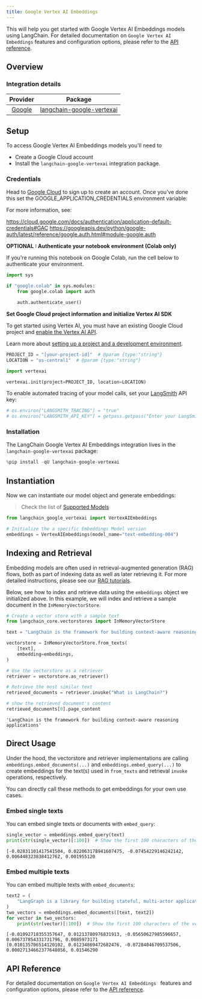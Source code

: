 ```yaml
---
title: Google Vertex AI Embeddings
---
```


This will help you get started with Google Vertex AI Embeddings models using LangChain. For detailed documentation on `Google Vertex AI Embeddings` features and configuration options, please refer to the [API reference](https://python.langchain.com/api_reference/google_vertexai/embeddings/langchain_google_vertexai.embeddings.VertexAIEmbeddings.html).

## Overview
### Integration details

| Provider | Package |
|:--------:|:-------:|
| [Google](https://python.langchain.com/docs/integrations/providers/google/) | [langchain-google-vertexai](https://python.langchain.com/api_reference/google_vertexai/embeddings/langchain_google_vertexai.embeddings.VertexAIEmbeddings.html) |

## Setup

To access Google Vertex AI Embeddings models you'll need to
- Create a Google Cloud account
- Install the `langchain-google-vertexai` integration package.




### Credentials


Head to [Google Cloud](https://cloud.google.com/free/) to sign up to create an account. Once you've done this set the GOOGLE_APPLICATION_CREDENTIALS environment variable:

For more information, see:

https://cloud.google.com/docs/authentication/application-default-credentials#GAC
https://googleapis.dev/python/google-auth/latest/reference/google.auth.html#module-google.auth

**OPTIONAL : Authenticate your notebook environment (Colab only)**

If you're running this notebook on Google Colab, run the cell below to authenticate your environment.


```python
import sys

if "google.colab" in sys.modules:
    from google.colab import auth

    auth.authenticate_user()
```

**Set Google Cloud project information and initialize Vertex AI SDK**

To get started using Vertex AI, you must have an existing Google Cloud project and [enable the Vertex AI API](https://console.cloud.google.com/flows/enableapi?apiid=aiplatform.googleapis.com).

Learn more about [setting up a project and a development environment](https://cloud.google.com/vertex-ai/docs/start/cloud-environment).


```python
PROJECT_ID = "[your-project-id]"  # @param {type:"string"}
LOCATION = "us-central1"  # @param {type:"string"}

import vertexai

vertexai.init(project=PROJECT_ID, location=LOCATION)
```

To enable automated tracing of your model calls, set your [LangSmith](https://docs.smith.langchain.com/) API key:


```python
# os.environ["LANGSMITH_TRACING"] = "true"
# os.environ["LANGSMITH_API_KEY"] = getpass.getpass("Enter your LangSmith API key: ")
```

### Installation

The LangChain Google Vertex AI Embeddings integration lives in the `langchain-google-vertexai` package:


```python
%pip install -qU langchain-google-vertexai
```

## Instantiation

Now we can instantiate our model object and generate embeddings:
>Check the list of [Supported Models](https://cloud.google.com/vertex-ai/generative-ai/docs/embeddings/get-text-embeddings#supported-models)


```python
from langchain_google_vertexai import VertexAIEmbeddings

# Initialize the a specific Embeddings Model version
embeddings = VertexAIEmbeddings(model_name="text-embedding-004")
```

## Indexing and Retrieval

Embedding models are often used in retrieval-augmented generation (RAG) flows, both as part of indexing data as well as later retrieving it. For more detailed instructions, please see our [RAG tutorials](/oss/python/tutorials/rag).

Below, see how to index and retrieve data using the `embeddings` object we initialized above. In this example, we will index and retrieve a sample document in the `InMemoryVectorStore`.


```python
# Create a vector store with a sample text
from langchain_core.vectorstores import InMemoryVectorStore

text = "LangChain is the framework for building context-aware reasoning applications"

vectorstore = InMemoryVectorStore.from_texts(
    [text],
    embedding=embeddings,
)

# Use the vectorstore as a retriever
retriever = vectorstore.as_retriever()

# Retrieve the most similar text
retrieved_documents = retriever.invoke("What is LangChain?")

# show the retrieved document's content
retrieved_documents[0].page_content
```



```output
'LangChain is the framework for building context-aware reasoning applications'
```


## Direct Usage

Under the hood, the vectorstore and retriever implementations are calling `embeddings.embed_documents(...)` and `embeddings.embed_query(...)` to create embeddings for the text(s) used in `from_texts` and retrieval `invoke` operations, respectively.

You can directly call these methods to get embeddings for your own use cases.

### Embed single texts

You can embed single texts or documents with `embed_query`:


```python
single_vector = embeddings.embed_query(text)
print(str(single_vector)[:100])  # Show the first 100 characters of the vector
```
```output
[-0.02831101417541504, 0.022063178941607475, -0.07454229146242142, 0.006448323838412762, 0.001955120
```
### Embed multiple texts

You can embed multiple texts with `embed_documents`:


```python
text2 = (
    "LangGraph is a library for building stateful, multi-actor applications with LLMs"
)
two_vectors = embeddings.embed_documents([text, text2])
for vector in two_vectors:
    print(str(vector)[:100])  # Show the first 100 characters of the vector
```
```output
[-0.01092718355357647, 0.01213780976831913, -0.05650627985596657, 0.006737854331731796, 0.0085973171
[0.010135706514120102, 0.01234869472682476, -0.07284046709537506, 0.00027134662377648056, 0.01546290
```
## API Reference

For detailed documentation on `Google Vertex AI Embeddings
` features and configuration options, please refer to the [API reference](https://python.langchain.com/api_reference/google_vertexai/embeddings/langchain_google_vertexai.embeddings.VertexAIEmbeddings.html).
